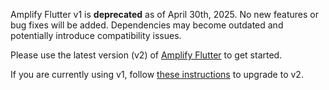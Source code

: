 <Callout warning>

Amplify Flutter v1 is **deprecated** as of April 30th, 2025. No new features or bug fixes will be added. Dependencies may become outdated and potentially introduce compatibility issues.

Please use the latest version (v2) of [Amplify Flutter](/gen1/[platform]/tools/libraries/) to get started.

If you are currently using v1, follow [these instructions](/gen1/[platform]/start/project-setup/upgrade-guide/) to upgrade to v2.

</Callout>
